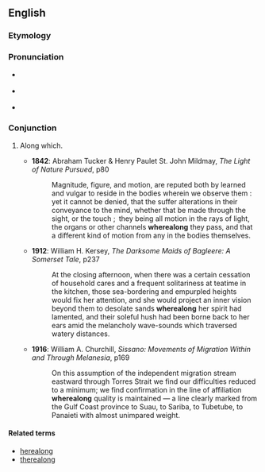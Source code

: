 ==English==

===Etymology===
{{compound|where|along}}

===Pronunciation===
* {{a|RP}} {{IPA|/ˌʍɛː.əˈlɒŋ/}}
* {{a|US}} {{IPA|/ˌʍɛɻ.əˈlɔŋ/}}
* {{hyphenation|where|a|long}}

===Conjunction===
{{en-con}}

# {{context|rare|lang=en}} Along which.
#* '''1842''': Abraham Tucker & Henry Paulet St. John Mildmay, ''The Light of Nature Pursued'', p80
#*: Magnitude, figure, and motion, are reputed both by learned and vulgar to reside in the bodies wherein we observe them : yet it cannot be denied, that the suffer alterations in their conveyance to the mind, whether that be made through the sight, or the touch ; they being all motion in the rays of light, the organs or other channels '''wherealong''' they pass, and that a different kind of motion from any in the bodies themselves.
#* '''1912''': William H. Kersey, ''The Darksome Maids of Bagleere: A Somerset Tale'', p237
#*: At the closing afternoon, when there was a certain cessation of household cares and a frequent solitariness at teatime in the kitchen, those sea-bordering and empurpled heights would fix her attention, and she would project an inner vision beyond them to desolate sands '''wherealong''' her spirit had lamented, and their soleful hush had been borne back to her ears amid the melancholy wave-sounds which traversed watery distances.
#* '''1916''': William A. Churchill, ''Sissano: Movements of Migration Within and Through Melanesia'', p169
#*: On this assumption of the independent migration stream eastward through Torres Strait we find our difficulties reduced to a minimum; we find confirmation in the line of affiliation '''wherealong''' quality is maintained — a line clearly marked from the Gulf Coast province to Suau, to Sariba, to Tubetube, to Panaieti with almost unimpared weight.

====Related terms====
* [[herealong]]
* [[therealong]]